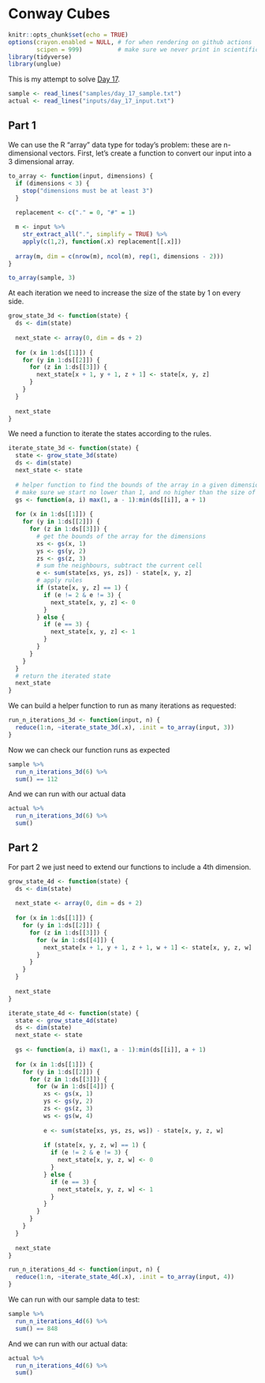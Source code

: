# Conway Cubes

```r
knitr::opts_chunk$set(echo = TRUE)
options(crayon.enabled = NULL, # for when rendering on github actions
        scipen = 999)          # make sure we never print in scientific notation
library(tidyverse)
library(unglue)
```

This is my attempt to solve [Day 17](https://adventofcode.com/2020/day/17).

```r
sample <- read_lines("samples/day_17_sample.txt")
actual <- read_lines("inputs/day_17_input.txt")
```

## Part 1

We can use the R "array" data type for today's problem: these are n-dimensional vectors. First, let's create a function
to convert our input into a 3 dimensional array.

```r
to_array <- function(input, dimensions) {
  if (dimensions < 3) {
    stop("dimensions must be at least 3")
  }
  
  replacement <- c("." = 0, "#" = 1)

  m <- input %>%
    str_extract_all(".", simplify = TRUE) %>%
    apply(c(1,2), function(.x) replacement[[.x]])
  
  array(m, dim = c(nrow(m), ncol(m), rep(1, dimensions - 2)))
}

to_array(sample, 3)
```

At each iteration we need to increase the size of the state by 1 on every side.

```r
grow_state_3d <- function(state) {
  ds <- dim(state)
  
  next_state <- array(0, dim = ds + 2)
  
  for (x in 1:ds[[1]]) {
    for (y in 1:ds[[2]]) {
      for (z in 1:ds[[3]]) {
        next_state[x + 1, y + 1, z + 1] <- state[x, y, z]
      }
    }
  }
  
  next_state
}
```

We need a function to iterate the states according to the rules.

```r
iterate_state_3d <- function(state) {
  state <- grow_state_3d(state)
  ds <- dim(state)
  next_state <- state
  
  # helper function to find the bounds of the array in a given dimension:
  # make sure we start no lower than 1, and no higher than the size of that dim
  gs <- function(a, i) max(1, a - 1):min(ds[[i]], a + 1)
 
  for (x in 1:ds[[1]]) {
    for (y in 1:ds[[2]]) {
      for (z in 1:ds[[3]]) {
        # get the bounds of the array for the dimensions
        xs <- gs(x, 1)
        ys <- gs(y, 2)
        zs <- gs(z, 3)
        # sum the neighbours, subtract the current cell
        e <- sum(state[xs, ys, zs]) - state[x, y, z]
        # apply rules
        if (state[x, y, z] == 1) {
          if (e != 2 & e != 3) {
            next_state[x, y, z] <- 0
          }
        } else {
          if (e == 3) {
            next_state[x, y, z] <- 1
          }
        }
      }
    }
  }
  # return the iterated state
  next_state 
}
```

We can build a helper function to run as many iterations as requested:

```r
run_n_iterations_3d <- function(input, n) {
  reduce(1:n, ~iterate_state_3d(.x), .init = to_array(input, 3))
}
```

Now we can check our function runs as expected

```r
sample %>%
  run_n_iterations_3d(6) %>%
  sum() == 112
```

And we can run with our actual data

```r
actual %>%
  run_n_iterations_3d(6) %>%
  sum()
```

## Part 2

For part 2 we just need to extend our functions to include a 4th dimension.

```r
grow_state_4d <- function(state) {
  ds <- dim(state)
  
  next_state <- array(0, dim = ds + 2)
  
  for (x in 1:ds[[1]]) {
    for (y in 1:ds[[2]]) {
      for (z in 1:ds[[3]]) {
        for (w in 1:ds[[4]]) {
          next_state[x + 1, y + 1, z + 1, w + 1] <- state[x, y, z, w]
        }
      }
    }
  }
  
  next_state
}

iterate_state_4d <- function(state) {
  state <- grow_state_4d(state)
  ds <- dim(state)
  next_state <- state
  
  gs <- function(a, i) max(1, a - 1):min(ds[[i]], a + 1)
 
  for (x in 1:ds[[1]]) {
    for (y in 1:ds[[2]]) {
      for (z in 1:ds[[3]]) {
        for (w in 1:ds[[4]]) {
          xs <- gs(x, 1)
          ys <- gs(y, 2)
          zs <- gs(z, 3)
          ws <- gs(w, 4)
          
          e <- sum(state[xs, ys, zs, ws]) - state[x, y, z, w]
          
          if (state[x, y, z, w] == 1) {
            if (e != 2 & e != 3) {
              next_state[x, y, z, w] <- 0
            }
          } else {
            if (e == 3) {
              next_state[x, y, z, w] <- 1
            }
          }
        }
      }
    }
  }
  
  next_state 
}

run_n_iterations_4d <- function(input, n) {
  reduce(1:n, ~iterate_state_4d(.x), .init = to_array(input, 4))
}
```

We can run with our sample data to test:

```r
sample %>%
  run_n_iterations_4d(6) %>%
  sum() == 848
```

And we can run with our actual data:

```r
actual %>%
  run_n_iterations_4d(6) %>%
  sum()
```
